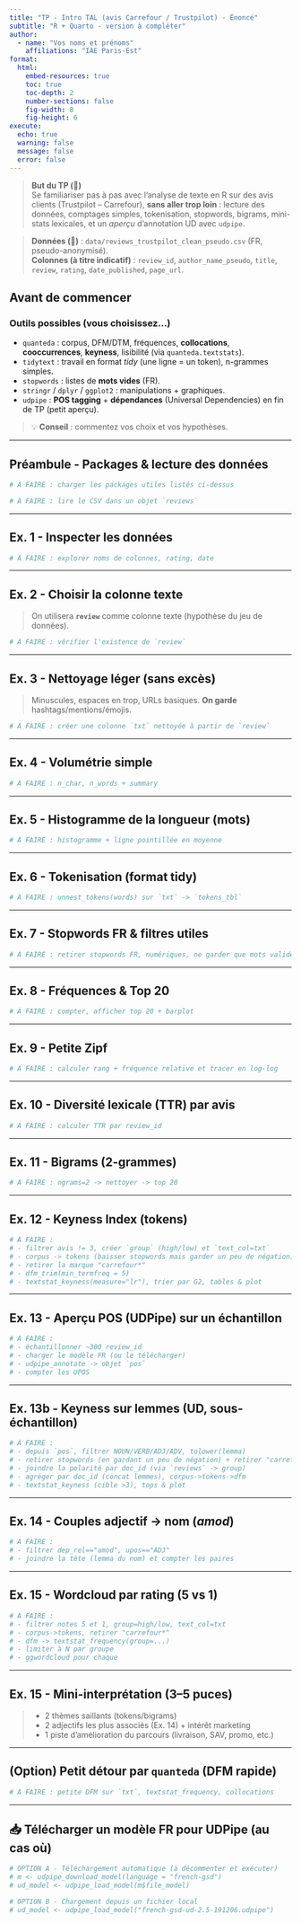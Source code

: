 ```yaml
---
title: "TP - Intro TAL (avis Carrefour / Trustpilot) - Énoncé"
subtitle: "R + Quarto - version à compléter"
author:
  - name: "Vos noms et prénoms"
    affiliations: "IAE Paris-Est"
format:
  html:
    embed-resources: true
    toc: true
    toc-depth: 2
    number-sections: false
    fig-width: 8
    fig-height: 6
execute:
  echo: true
  warning: false
  message: false
  error: false
---
```


> **But du TP (🏁)**  
> Se familiariser pas à pas avec l’analyse de texte en R sur des avis clients (Trustpilot – Carrefour), **sans aller trop loin** : lecture des données, comptages simples, tokenisation, stopwords, bigrams, mini-stats lexicales, et un _aperçu_ d’annotation UD avec `udpipe`.

> **Données (📁)** : `data/reviews_trustpilot_clean_pseudo.csv` (FR, pseudo-anonymisé).  
> **Colonnes (à titre indicatif)** : `review_id`, `author_name_pseudo`, `title`, `review`, `rating`, `date_published`, `page_url`.

## Avant de commencer

### Outils possibles (vous choisissez...)

- `quanteda` : corpus, DFM/DTM, fréquences, **collocations**, **cooccurrences**, **keyness**, lisibilité (via `quanteda.textstats`).
- `tidytext` : travail en format _tidy_ (une ligne = un token), n-grammes simples.
- `stopwords` : listes de **mots vides** (FR).
- `stringr` / `dplyr` / `ggplot2` : manipulations + graphiques.
- `udpipe` : **POS tagging** + **dépendances** (Universal Dependencies) en fin de TP (petit aperçu).

> 💡 **Conseil** : commentez vos choix et vos hypothèses.

---

## Préambule - Packages & lecture des données

```r
# À FAIRE : charger les packages utiles listés ci-dessus
```

```r
# À FAIRE : lire le CSV dans un objet `reviews`
```

---

## Ex. 1 - Inspecter les données

```r
# À FAIRE : explorer noms de colonnes, rating, date
```

---

## Ex. 2 - Choisir la colonne texte

> On utilisera **`review`** comme colonne texte (hypothèse du jeu de données).

```r
# À FAIRE : vérifier l'existence de `review`
```

---

## Ex. 3 - Nettoyage léger (sans excès)

> Minuscules, espaces en trop, URLs basiques. **On garde** hashtags/mentions/émojis.

```r
# À FAIRE : créer une colonne `txt` nettoyée à partir de `review`
```

---

## Ex. 4 - Volumétrie simple

```r
# À FAIRE : n_char, n_words + summary
```

---

## Ex. 5 - Histogramme de la longueur (mots)

```r
# À FAIRE : histogramme + ligne pointillée en moyenne
```

---

## Ex. 6 - Tokenisation (format tidy)

```r
# À FAIRE : unnest_tokens(words) sur `txt` -> `tokens_tbl`
```

---

## Ex. 7 - Stopwords FR & filtres utiles

```r
# À FAIRE : retirer stopwords FR, numériques, ne garder que mots valides
```

---

## Ex. 8 - Fréquences & Top 20

```r
# À FAIRE : compter, afficher top 20 + barplot
```

---

## Ex. 9 - Petite Zipf

```r
# À FAIRE : calculer rang + fréquence relative et tracer en log-log
```

---

## Ex. 10 - Diversité lexicale (TTR) par avis

```r
# À FAIRE : calculer TTR par review_id
```

---

## Ex. 11 - Bigrams (2-grammes)

```r
# À FAIRE : ngrams=2 -> nettoyer -> top 20
```

---

## Ex. 12 - Keyness Index (tokens)

```r
# À FAIRE :
# - filtrer avis != 3, créer `group` (high/low) et `text_col=txt`
# - corpus -> tokens (baisser stopwords mais garder un peu de négation)
# - retirer la marque "carrefour*"
# - dfm_trim(min_termfreq = 5)
# - textstat_keyness(measure="lr"), trier par G2, tables & plot
```

---

## Ex. 13 - Aperçu POS (UDPipe) sur un échantillon

```r
# À FAIRE :
# - échantillonner ~300 review_id
# - charger le modèle FR (ou le télécharger)
# - udpipe_annotate -> objet `pos`
# - compter les UPOS
```

---

## Ex. 13b - Keyness sur lemmes (UD, sous-échantillon)

```r
# À FAIRE :
# - depuis `pos`, filtrer NOUN/VERB/ADJ/ADV, tolower(lemma)
# - retirer stopwords (en gardant un peu de négation) + retirer "carrefour*"
# - joindre la polarité par doc_id (via `reviews` -> group)
# - agréger par doc_id (concat lemmes), corpus->tokens->dfm
# - textstat_keyness (cible >3), tops & plot
```

---

## Ex. 14 - Couples adjectif → nom (*amod*)

```r
# À FAIRE :
# - filtrer dep_rel=="amod", upos=="ADJ"
# - joindre la tête (lemma du nom) et compter les paires
```

---

## Ex. 15 - Wordcloud par rating (5 vs 1)

```r
# À FAIRE :
# - filtrer notes 5 et 1, group=high/low, text_col=txt
# - corpus->tokens, retirer "carrefour*"
# - dfm -> textstat_frequency(group=...)
# - limiter à N par groupe
# - ggwordcloud pour chaque
```

---

## Ex. 15 - Mini-interprétation (3–5 puces)

> - 2 thèmes saillants (tokens/bigrams)  
> - 2 adjectifs les plus associés (Ex. 14) + intérêt marketing  
> - 1 piste d’amélioration du parcours (livraison, SAV, promo, etc.)

---

## (Option) Petit détour par `quanteda` (DFM rapide)

```r
# À FAIRE : petite DFM sur `txt`, textstat_frequency, collocations
```

---

## 📥 Télécharger un modèle FR pour UDPipe (au cas où)

```r
# OPTION A - Téléchargement automatique (à décommenter et exécuter)
# m <- udpipe_download_model(language = "french-gsd")
# ud_model <- udpipe_load_model(m$file_model)

# OPTION B - Chargement depuis un fichier local
# ud_model <- udpipe_load_model("french-gsd-ud-2.5-191206.udpipe")
```
